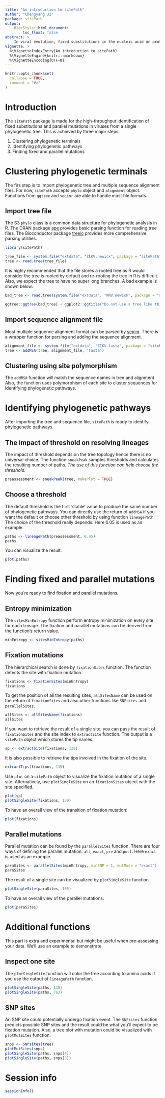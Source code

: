```yaml
---
title: "An introduction to sitePath"
author: "Chengyang Ji"
package: sitePath
output: 
    BiocStyle::html_document:
        toc_float: false
abstract: >
    In viral evolution, fixed substitutions in the nucleic acid or protein level are closely associated with maintaining viral function, while parallel mutation reflects the competitive nature in adaptive selection. The continued accumulation of large-scale viral sequence data enhances the challenge of identifying important mutations in a quick and accurate manner. In sitePath, the phylogenetic tree was separated into a set of inheritable phylogenetic pathways via an automated pathway-division method. Then, for each phylogenetic pathway, the identification of fixed substitutions was transformed into a local-optimal-solution problem directed by a minimal entropy algorithm. Finally, the parallel mutation was determined based on the recurrence of mutations among at least two phylogenetic pathways.
vignette: >
  %\VignetteIndexEntry{An introduction to sitePath}
  %\VignetteEngine{knitr::rmarkdown}
  %\VignetteEncoding{UTF-8}
---
```


```r
knitr::opts_chunk$set(
  collapse = TRUE,
  comment = "#>"
)
```

# Introduction

The `sitePath` package is made for the high-throughput identification of fixed substitutions and parallel mutations in viruses from a single phylogenetic tree. This is achieved by three major steps:

1. Clustering phylogenetic terminals
2. Identifying phylogenetic pathways
3. Finding fixed and parallel mutations

# Clustering phylogenetic terminals

The firs step is to import phylogenetic tree and multiple sequence alignment files. For now, `sitePath` accepts `phylo` object and `alignment` object. Functions from `ggtree` and `seqinr` are able to handle most file formats.

## Import tree file

The S3 `phylo` class is a common data structure for phylogenetic analysis in R. The CRAN package [ape](https://cran.r-project.org/web/packages/ape/index.html) provides basic parsing function for reading tree files. The Bioconductor package [treeio](https://bioconductor.org/packages/release/bioc/html/treeio.html) provides more comprehensive parsing utilities.


```r
library(sitePath)

tree_file <- system.file("extdata", "ZIKV.newick", package = "sitePath")
tree <- read.tree(tree_file)
```

It is highly recommended that the file stores a rooted tree as R would consider the tree is rooted by default and re-rooting the tree in R is difficult. Also, we expect the tree to have no super long branches. A bad example is shown below:

```r
bad_tree <- read.tree(system.file("extdata", "WNV.newick", package = "sitePath"))

ggtree::ggtree(bad_tree) + ggplot2::ggtitle("Do not use a tree like this")
```


## Import sequence alignment file

Most multiple sequence alignment format can be parsed by [seqinr](https://cran.r-project.org/web/packages/seqinr/index.html). There is a wrapper function for parsing and adding the sequence alignment.

```r
alignment_file <- system.file("extdata", "ZIKV.fasta", package = "sitePath")
tree <- addMSA(tree, alignment_file, "fasta")
```

## Clustering using site polymorphism

The `addMSA` function will match the sequence names in tree and alignment. Also, the function uses polymorphism of each site to cluster sequences for identifying phylogenetic pathways.

# Identifying phylogenetic pathways

After importing the tree and sequence file, `sitePath` is ready to identify phylogenetic pathways.

## The impact of threshold on resolving lineages

The impact of threshold depends on the tree topology hence there is no universal choice. The function `sneakPeak` samples thresholds and calculates the resulting number of paths. *The use of this function can help choose the threshold.*

```r
preassessment <- sneakPeek(tree, makePlot = TRUE)
```

## Choose a threshold

The default threshold is the first 'stable' value to produce the same number of phylogenetic pathways. You can directly use the return of `addMSA` if you want the default or choose other threshold by using function `lineagePath`. The choice of the threshold really depends. Here 0.05 is used as an example.

```r
paths <- lineagePath(preassessment, 0.05)
paths
```

You can visualize the result.

```r
plot(paths)
```

# Finding fixed and parallel mutations

Now you're ready to find fixation and parallel mutations.

## Entropy minimization

The `sitesMinEntropy` function perform entropy minimization on every site for each lineage. The fixation and parallel mutations can be derived from the function's return value.

```r
minEntropy <- sitesMinEntropy(paths)
```

## Fixation mutations

The hierarchical search is done by `fixationSites` function. The function detects the site with fixation mutation.

```r
fixations <- fixationSites(minEntropy)
fixations
```

To get the position of all the resulting sites, `allSitesName` can be used on the return of `fixationSites` and also other functions like `SNPsites` and `parallelSites`. 

```r
allSites <- allSitesName(fixations)
allSites
```

If you want to retrieve the result of a single site, you can pass the result of `fixationSites` and the site index to `extractSite` function. The output is a `sitePath` object which stores the tip names.

```r
sp <- extractSite(fixations, 139)
```

It is also possible to retrieve the tips involved in the fixation of the site.

```r
extractTips(fixations, 139)
```

Use `plot` on a `sitePath` object to visualize the fixation mutation of a single site. Alternatively, use `plotSingleSite` on an `fixationSites` object with the site specified.

```r
plot(sp)
plotSingleSite(fixations, 139)
```

To have an overall view of the transition of fixation mutation:

```r
plot(fixations)
```

## Parallel mutations

Parallel mutation can be found by the `parallelSites` function. There are four ways of defining the parallel mutation: `all`, `exact`, `pre` and `post`. Here `exact` is used as an example.

```r
paraSites <- parallelSites(minEntropy, minSNP = 1, mutMode = "exact")
paraSites
```

The result of a single site can be visualized by `plotSingleSite` function.

```r
plotSingleSite(paraSites, 105)
```

To have an overall view of the parallel mutations:

```r
plot(paraSites)
```

# Additional functions

This part is extra and experimental but might be useful when pre-assessing your data. We'll use an example to demonstrate.

## Inspect one site

The `plotSingleSite` function will color the tree according to amino acids if you use the output of `lineagePath` function.

```r
plotSingleSite(paths, 139)
plotSingleSite(paths, 763)
```

## SNP sites

An SNP site could potentially undergo fixation event. The `SNPsites` function predicts possible SNP sites and the result could be what you'll expect to be fixation mutation. Also, a tree plot with mutation could be visualized with `plotMutSites` function.

```r
snps <- SNPsites(tree)
plotMutSites(snps)
plotSingleSite(paths, snps[4])
plotSingleSite(paths, snps[5])
```

# Session info {.unnumbered}
```r
sessionInfo()
```
